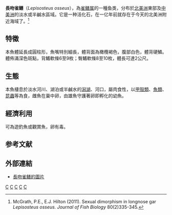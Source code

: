 {{Speciesbox 
| taxon = Lepisosteus osseus
| authority = [[Linnaeus|Linnaeus]], 1758
| image = Longnose gar, Boston Aquarium.JPG
| image_caption = [[新英格蘭水族館|新英格蘭水族館]]中的長吻雀鱔
| status = LC
| status_system = IUCN3.1
| status_ref = <ref>{{IUCN | id =191027 | taxon =''Lepisosteus osseus''| assessor =NatureServe | assessment_year =2015 | version =4.1 | criteria-version =4.1 | accessdate =April 7, 2016 }}</ref>
| synonyms_ref=<ref>{{Cite website|last=Froese|first=R.|last2=Pauly|first2=D.|year=2017|title=Lepisosteidae|url=http://www.fishbase.se/Summary/FamilySummary.php?ID=34|website=[[FishBase|FishBase]] version (02/2017)|accessdate=18 May 2017|archive-date=2019-12-20|archive-url=https://web.archive.org/web/20191220042258/https://www.fishbase.se/Summary/FamilySummary.php?ID=34|dead-url=no}}</ref><ref>{{Cite website|url=http://deeplyfish.com/wp-content/uploads/2017/05/Family-Lepisosteidae-PDF.pdf|title=Lepisosteidae|website=[[Deeplyfish-_fishes_of_the_world|Deeplyfish- fishes of the world]]|accessdate=18 May 2017|archive-date=2021-05-13|archive-url=https://web.archive.org/web/20210513131415/http://deeplyfish.com/wp-content/uploads/2017/05/Family-Lepisosteidae-PDF.pdf|dead-url=no}}</ref>
| synonyms=
{{collapsible list|bullets = true|title=<small>列表</small>
| ''Esox osseus'' <small>Linnaeus 1758</small>
| ''Psalidostomus osseus'' <small>(Linnaeus 1758)</small>
| ''Psalisostomus osseus'' <small>(Linnaeus 1758)</small>
| ''Acus maxima'' <small>Catesby 1771</small>
| ''Acus squamosa'' <small>Catesby 1771</small>
| ''Acus viridis'' <small>Catesby 1771</small>
| ''Esox viridis'' <small>Bonnaterre 1788 ex Gmelin 1789</small>
| ''Lepisosteus gavial'' <small>Lacepède 1803</small>
| ''Esox niloticus'' <small>Perry 1811</small>
| ''Lepisosteus stenorhynchus'' <small>Rafinesque 1818</small>
| ''Sarchirus vittatus'' <small>Rafinesque 1818</small>
| ''Sarchirus argenteus'' <small>Rafinesque 1820</small>
| ''Lepisosteus longirostris'' <small>Rafinesque 1820</small>
| ''Lepisosteus oxyurus'' <small>Rafinesque 1820</small>
| ''Lepisosteus gracilis'' <small>Richardson 1836</small>
| ''Lepisosteus huronensis'' <small>Richardson 1836</small>
| ''Lepidosteus rostratus'' <small>Cuvier 1836</small>
| ''Lepidosteus bison'' <small>DeKay 1842</small>
| ''Lepisosteus lineatus'' <small>Thompson 1842</small>
| ''Macrognathus loricatus'' <small>Gronow 1854</small>
| ''Lepidosteus leptorhynchus'' <small>Girard 1858</small>
| ''Lepidosteus crassus'' <small>Cope 1865</small>
| ''Lepidosteus otarius'' <small>Cope 1865</small>
| ''Lepidosteus ayresii'' <small>Duméril 1870</small>
| ''Lepidosteus clintonii'' <small>Duméril 1870</small>
| ''Lepidosteus copei'' <small>Duméril 1870</small>
| ''Lepidosteus elisabeth'' <small>Duméril 1870</small>
| ''Lepidosteus lesueurii'' <small>Duméril 1870</small>
| ''Lepidosteus harlani'' <small>Duméril 1870</small>
| ''Lepidosteus horatii'' <small>Duméril 1870</small>
| ''Lepidosteus lamarii'' <small>Duméril 1870</small>
| ''Lepidosteus louisianensis'' <small>Duméril 1870</small>
| ''Lepidosteus milberti'' <small>Duméril 1870</small>
| ''Lepidosteus piquotianus'' <small>Duméril 1870</small>
| ''Lepidosteus smithii'' <small>Duméril 1870</small>
| ''Lepidosteus thompsonii'' <small>Duméril 1870</small>
| ''Lepisosteus treculii'' <small>Duméril 1870</small>
| ''Lepidosteus troostii'' <small>Duméril 1870</small>
}}
}}

'''長吻雀鳝'''（''Lepisosteus osseus''），為[[雀鳝属|雀鳝属]]的一種鱼类，分布於[[北美洲|北美洲]]東部及[[中美洲|中美洲]]的淡水或半鹹水區域。它是一种活化石，在一亿年前就存在于今天的北美洲附近海域了。<ref>McGrath, P.E., E.J. Hilton (2011). Sexual dimorphism in longnose gar ''Lepisosteus osseus. Journal of Fish Biology'' 80(2)335-345.</ref>

== 特徵 ==

本魚體延長成圓柱形，魚嘴特別細長，體背面為橄欖褐色，腹部白色，體背硬鱗。體佈滿深色斑點，背鰭軟條6至9枚；臀鰭軟條8至10枚，體長可達2公尺。

== 生態 ==
本魚棲息於淡水河川、湖泊或半鹹水的[[潟湖|潟湖]]、河口，屬肉食性，以[[甲殼類|甲殼類]]、[[魚類|魚類]]、[[昆蟲|昆蟲]]等為食，雌魚在巢中卵，由雄魚守護著卵即孵化的幼魚。

== 經濟利用 ==
可為遊釣魚或觀賞魚，卵有毒。

==参考文献==
{{reflist}}

== 外部連結 ==
* [http://www.fishbase.org/Photos/ThumbnailsSummary.php?ID=1076 長吻雀鳝的圖片] {{Wayback|url=http://www.fishbase.org/Photos/ThumbnailsSummary.php?ID=1076 |date=20130727055325 }}

{{commonscat|Lepidosteus osseus}}
{{Taxonbar}}

[[Category:觀賞魚|C]]
[[Category:有毒魚類|C]]
[[Category:雀鱔屬|C]]
[[Category:1758年描述的魚類|C]]
[[Category:卡尔·林奈命名的生物分类|C]]